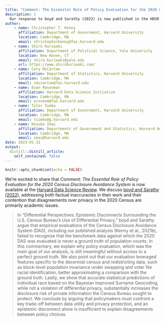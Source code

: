 ```yaml
---
title: "Comment: The Essenital Role of Policy Evaluation for the 2020 Census Disclosure Avoidance System"
description: |
  Our response to boyd and Sarathy (2022) is now published in the HDSR!
author:
    - name: Christopher T. Kenny
      affiliation: Department of Government, Harvard University
      location: Cambridge, MA
      email: christopherkenny@fas.harvard.edu
    - name: Shiro Kuriwaki
      affiliation: Department of Political Science, Yale University
      location: New Haven, CT
      email: shiro.kuriwaki@yale.edu
      url: https://www.shirokuriwaki.com/
    - name: Cory McCartan
      affiliation: Department of Statistics, Harvard University
      location: Cambridge, MA
      email: cmccartan@fas.harvard.edu
    - name: Evan Rosenman
      affiliation: Harvard Data Science Initiative
      location: Cambridge, MA
      email: erosenm@fas.harvard.edu
    - name: Tyler Simko
      affiliation: Department of Government, Harvard University
      location: Cambridge, MA
      email: tsimko@g.harvard.edu
    - name: Kosuke Imai
      affiliation: Departments of Government and Statistics, Harvard University
      location: Cambridge, MA
      email: imai@harvard.edu
date: 2023-01-31
output:
  distill::distill_article:
    self_contained: false
---
```



```r
knitr::opts_chunk$set(echo = FALSE)
```

We're excited to share that *Comment: The Essenital Role of Policy Evaluation for the 2020 Census Disclosure Avoidance System* is now available at the [Harvard Data Science Review](https://hdsr.mitpress.mit.edu/pub/6ffzuq19/release/1). We discuss [boyd and Sarathy (2022)](https://hdsr.mitpress.mit.edu/pub/3vj5j6i0/release/3), addressing both factual inaccuracies in their work and their contention that disagreements over privacy in the 2020 Census are primarily academic issues.

> In “Differential Perspectives: Epistemic Disconnects Surrounding the U.S. Census Bureau’s Use of Differential Privacy,” boyd and Sarathy argue that empirical evaluations of the Census Disclosure Avoidance System (DAS), including our published analysis (Kenny et al., 2021b), failed to recognize that the benchmark data against which the 2020 DAS was evaluated is never a ground truth of population counts. In this commentary, we explain why policy evaluation, which was the main goal of our analysis, is still meaningful without access to a perfect ground truth. We also point out that our evaluation leveraged features specific to the decennial census and redistricting data, such as block-level population invariance under swapping and voter file racial identification, better approximating a comparison with the ground truth. Lastly, we show that accurate statistical predictions of individual race based on the Bayesian Improved Surname Geocoding, while not a violation of differential privacy, substantially increases the disclosure risk of private information the Census Bureau sought to protect. We conclude by arguing that policymakers must confront a key trade-off between data utility and privacy protection, and an epistemic disconnect alone is insufficient to explain disagreements between policy choices.

